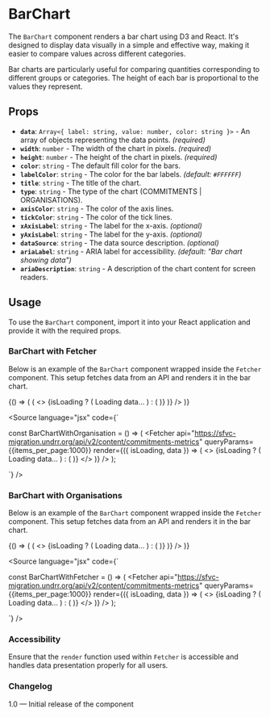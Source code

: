 
<Meta title="Components/Charts/BarChart" component={BarChart} />

# BarChart

The `BarChart` component renders a bar chart using D3 and React. It's designed to display data visually in a simple and effective way, making it easier to compare values across different categories.

Bar charts are particularly useful for comparing quantities corresponding to different groups or categories. The height of each bar is proportional to the values they represent.

## Props

- **`data`**: `Array<{ label: string, value: number, color: string }>` - An array of objects representing the data points. *(required)*
- **`width`**: `number` - The width of the chart in pixels. *(required)*
- **`height`**: `number` - The height of the chart in pixels. *(required)*
- **`color`**: `string` - The default fill color for the bars.
- **`labelColor`**: `string` - The color for the bar labels. *(default: `#FFFFFF`)*
- **`title`**: `string` - The title of the chart.
- **`type`**: `string` - The type of the chart (COMMITMENTS | ORGANISATIONS).
- **`axisColor`**: `string` - The color of the axis lines.
- **`tickColor`**: `string` - The color of the tick lines.
- **`xAxisLabel`**: `string` - The label for the x-axis. *(optional)*
- **`yAxisLabel`**: `string` - The label for the y-axis. *(optional)*
- **`dataSource`**: `string` - The data source description. *(optional)*
- **`ariaLabel`**: `string` - ARIA label for accessibility. *(default: "Bar chart showing data")*
- **`ariaDescription`**: `string` - A description of the chart content for screen readers.

## Usage

To use the `BarChart` component, import it into your React application and provide it with the required props.

### BarChart with Fetcher

Below is an example of the `BarChart` component wrapped inside the `Fetcher` component. This setup fetches data from an API and renders it in the bar chart.

<Canvas>
  <Story name="BarChart with Fetcher">
    {() => (
      <Fetcher
        api="https://sfvc-migration.undrr.org/api/v2/content/commitments-metrics"
        queryParams={{items_per_page:1000}}
        render={({ isLoading, data }) => (
          <>
            {isLoading ? (
              <span>Loading data...</span>
            ) : (
              <BarChart
                data={data}                width={1000}
                height={400}
                labelColor="#9CA3AF"
                axisColor="#9CA3AF"
                tickColor="#9FAAAE"
                title="Commitments by Year"
                xAxisLabel="Year"
                yAxisLabel="Number of Commitments"
                dataSource="Data from fetched API"
                ariaLabel="Bar chart showing the number of commitments by year"
                ariaDescription="This chart displays the number of commitments made each year based on fetched API data."
              />
            )}
          </>
        )}
      />
    )}
  </Story>
</Canvas>

<Source
  language="jsx"
  code={`

const BarChartWithOrganisation = () => (
  <Fetcher
    api="https://sfvc-migration.undrr.org/api/v2/content/commitments-metrics"
    queryParams={{items_per_page:1000}}
    render={({ isLoading, data }) => (
      <>
        {isLoading ? (
          <span>Loading data...</span>
        ) : (
          <BarChart
            data={data}
            width={1000}
            height={400}
            labelColor="#9CA3AF"
            axisColor="#9CA3AF"
            tickColor="#9FAAAE"
            title="Commitments by Organisations"
            xAxisLabel="Year"
            yAxisLabel="Number of Commitments"
            dataSource="Data from fetched API"
            ariaLabel="Bar chart showing the number of commitments by year"
            ariaDescription="This chart displays the number of commitments made each year based on fetched API data."
          />
        )}
      </>
    )}
  />
);

`}
/>


### BarChart with Organisations

Below is an example of the `BarChart` component wrapped inside the `Fetcher` component. This setup fetches data from an API and renders it in the bar chart.

<Canvas>
  <Story name="BarChart for Organisations">
    {() => (
      <Fetcher
        api="https://sfvc-migration.undrr.org/api/v2/content/commitments-metrics"
        queryParams={{items_per_page:1000}}
        render={({ isLoading, data }) => (
          <>
            {isLoading ? (
              <span>Loading data...</span>
            ) : (
              <BarChart
                data={data}                width={1000}
                height={400}
                labelColor="#9CA3AF"
                axisColor="#9CA3AF"
                tickColor="#9FAAAE"
                title="Commitments by Organisations"
                type="ORGANISATIONS"
                xAxisLabel="Years"
                yAxisLabel="Number of Organisations"
                dataSource="Data from fetched API"
                ariaLabel="Bar chart showing the number of commitments by year"
                ariaDescription="This chart displays the number of commitments made each year based on fetched API data."
              />
            )}
          </>
        )}
      />
    )}
  </Story>
</Canvas>

<Source
  language="jsx"
  code={`

const BarChartWithFetcher = () => (
  <Fetcher
    api="https://sfvc-migration.undrr.org/api/v2/content/commitments-metrics"
    queryParams={{items_per_page:1000}}
    render={({ isLoading, data }) => (
      <>
        {isLoading ? (
          <span>Loading data...</span>
        ) : (
          <BarChart
            data={data}
            width={1000}
            height={400}
            labelColor="#9CA3AF"
            axisColor="#9CA3AF"
            tickColor="#9FAAAE"
            title="Organisation by Year"
            type="ORGANISATIONS"
            xAxisLabel="Year"
            yAxisLabel="Number of Organisations"
            dataSource="Data from fetched API"
            ariaLabel="Bar chart showing the number of commitments by year"
            ariaDescription="This chart displays the number of commitments made each year based on fetched API data."
          />
        )}
      </>
    )}
  />
);

`}
/>

### Accessibility

Ensure that the `render` function used within `Fetcher` is accessible and handles data presentation properly for all users.

### Changelog

1.0 — Initial release of the component
